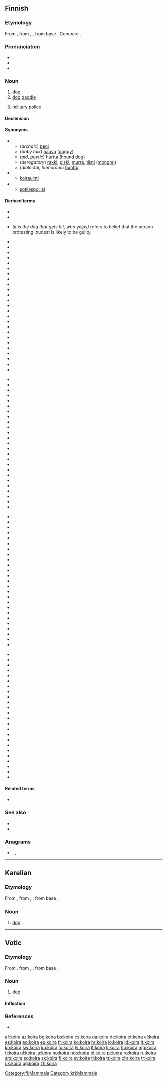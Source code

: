 ==Finnish==
{{wikipedia|lang=fi}}

===Etymology===
From {{inh|fi|fiu-fin-pro|*koira}}, from {{etyl|urj-pro|fi}} {{m|urj-pro|*kojra}}, {{m|urj-pro|*kojera}}, from {{etyl|urj-pro|fi}} base {{m|urj-pro|*koj(e)-||male, human}}. Compare {{m|fi|koiras}}.

===Pronunciation===
* {{fi-IPA}}
* {{rhymes|lang=fi|oirɑ}}
* {{hyphenation|koi|ra|lang=fi}}

===Noun===
{{fi-noun}}

# [[dog]]
# [[dog paddle]] {{gloss|swimming stroke}}
# {{lb|fi|military slang}} [[military police]]

====Declension====
{{fi-decl-koira|koir|||a}}

====Synonyms====
* {{sense|dog}}
** (''archaic'') [[peni]]
** (''baby talk'') [[hauva]] ([[doggy]])
** (''old, poetic'') [[hurtta]] ([[hound dog]])
** (''derogatory'') [[rakki]], [[piski]], [[murre]], [[tiisti]] ([[mongrel]])
** (''dialectal, humorous'') [[hunttu]]
* {{sense|swimming stroke}}
** [[koirauinti]]
* {{sense|military police}}
** [[sotilaspoliisi]]

====Derived terms====
* {{l|fi|koiramainen}}
* {{l|fi|koiruus}}
* {{l|fi|se koira älähtää, johon kalikka kalahtaa}} ''(it is the dog that gets hit, who yelps)'' refers to belief that the person protesting loudest is likely to be guilty.
{{rel-top4|compounds}}
* {{l|fi|ajokoira}}
* {{l|fi|bernhardinkoira}}
* {{l|fi|dalmatiankoira}}
* {{l|fi|eskimokoira}}
* {{l|fi|faraokoira}}
* {{l|fi|hirvikoira}}
* {{l|fi|homekoira}}
* {{l|fi|huumekoira}}
* {{l|fi|jälkikoira}}
* {{l|fi|jäniskoira}}
* {{l|fi|kahlekoira}}
* {{l|fi|kanakoira}}
* {{l|fi|karhukoira}}
* {{l|fi|kiinanpalatsikoira}}
* {{l|fi|koiraeläin}}
* {{l|fi|koiraemo}}
* {{l|fi|koirakilpailu}}
* {{l|fi|koirakoulu}}
* {{l|fi|koiralauma}}
* {{l|fi|koiranelämä}}
* {{l|fi|koiranheinä}}
* {{l|fi|koiranheisi}}
* {{l|fi|koiranilma}}
* {{l|fi|koirankarva}}
* {{l|fi|koirankasvattaja}}
{{rel-mid4}}
* {{l|fi|koirankeksi}}
* {{l|fi|koirankieli}}
* {{l|fi|koirankirppu}}
* {{l|fi|koirankoppi}}
* {{l|fi|koirankorva}}
* {{l|fi|koirankuje}}
* {{l|fi|koirankuri}}
* {{l|fi|koiranköynnös}}
* {{l|fi|koiranleuka}}
* {{l|fi|koirannauris}}
* {{l|fi|koiranpenikka}}
* {{l|fi|koiranpensas}}
* {{l|fi|koiranpentu}}
* {{l|fi|koiranpommi}}
* {{l|fi|koiranputki}}
* {{l|fi|koiranuinti}}
* {{l|fi|koiranuni}}
* {{l|fi|koiranvahti}}
* {{l|fi|koiranvirka}}
* {{l|fi|koiranäyttely}}
* {{l|fi|koirapoliisi}}
* {{l|fi|koirapuisto}}
* {{l|fi|koirarotu}}
* {{l|fi|koirasusi}}
* {{l|fi|koiratarha}}
{{rel-mid4}}
* {{l|fi|koiravahti}}
* {{l|fi|koiravaljakko}}
* {{l|fi|koiravero}}
* {{l|fi|kulkukoira}}
* {{l|fi|kuulokoira}}
* {{l|fi|käyttökoira}}
* {{l|fi|kääpiökoira}}
* {{l|fi|lahokoira}}
* {{l|fi|laiskakoira}}
* {{l|fi|laivakoira}}
* {{l|fi|lapinkoira}}
* {{l|fi|lapinporokoira}}
* {{l|fi|lintukoira}}
* {{l|fi|luolakoira}}
* {{l|fi|malmikoira}}
* {{l|fi|maltankoira}}
* {{l|fi|metsästyskoira}}
* {{l|fi|mäyräkoira}}
* {{l|fi|newfoundlandinkoira}}
* {{l|fi|opaskoira}}
* {{l|fi|paimenkoira}}
* {{l|fi|palveluskoira}}
* {{l|fi|pelastuskoira}}
* {{l|fi|pentukoira}}
* {{l|fi|perhoskoira}}
{{rel-mid4}}
* {{l|fi|poikakoira}}
* {{l|fi|poliisikoira}}
* {{l|fi|pommikoira}}
* {{l|fi|porokoira}}
* {{l|fi|pyreneittenkoira}}
* {{l|fi|rakkikoira}}
* {{l|fi|rauniokoira}}
* {{l|fi|rotukoira}}
* {{l|fi|samojedinkoira}}
* {{l|fi|seurakoira}}
* {{l|fi|sotakoira}}
* {{l|fi|supikoira}}
* {{l|fi|susikoira}}
* {{l|fi|sylikoira}}
* {{l|fi|tyttökoira}}
* {{l|fi|uroskoira}}
* {{l|fi|vahtikoira}}
* {{l|fi|vainukoira}}
* {{l|fi|vartiokoira}}
* {{l|fi|verikoira}}
* {{l|fi|vetokoira}}
* {{l|fi|vihikoira}}
* {{l|fi|villakoira}}
* {{l|fi|vinttikoira}}
{{rel-bottom}}

====Related terms====
* {{l|fi|koiras}}

===See also===
* {{l|fi|narttu}}
* {{l|fi|penikka}}

===Anagrams===
* {{l|fi|Kairo}}, {{l|fi|kiroa}}, {{l|fi|koria}}, {{l|fi|okria}}

[[Category:fi:Mammals]]

----

==Karelian==

===Etymology===
From {{inh|krl|fiu-fin-pro|*koira}}, from {{etyl|urj-pro|krl}} {{m|urj-pro|*kojra}}, {{m|urj-pro|*kojera}}, from {{etyl|urj-pro|krl}} base {{m|urj-pro|*koj(e)-||male, human}}.

===Noun===
{{krl-noun}}

# [[dog]]

[[Category:krl:Mammals]]

----

==Votic==

===Etymology===
From {{inh|vot|fiu-fin-pro|*koira}}, from {{etyl|urj-pro|vot}} {{m|urj-pro|*kojra}}, {{m|urj-pro|*kojera}}, from {{etyl|urj-pro|vot}} base {{m|urj-pro|*koj(e)-||male, human}}.

===Noun===
{{vot-noun|koiraa|koiraa}}

# [[dog]]

====Inflection====
{{vot-decl|koira|koiraa|koiraa|koiraa|koiraz|koirass|koiralõ|koirall|koiralt|koirassi|koirana|koiraka|koiralõssa|koirad|koirõje|koirõit|koirõisõ|koirõiz|koirõiss|koirõilõ|koirõil|koirõlt|koirõissi|koirõina|koirõika|koirõilõssa}}

===References===
* {{R:vot:VKS}}

{{catlangcode|vot|Canids}}

[[af:koira]]
[[az:koira]]
[[bg:koira]]
[[bs:koira]]
[[cs:koira]]
[[da:koira]]
[[de:koira]]
[[et:koira]]
[[el:koira]]
[[es:koira]]
[[eo:koira]]
[[eu:koira]]
[[fr:koira]]
[[ko:koira]]
[[hr:koira]]
[[io:koira]]
[[id:koira]]
[[it:koira]]
[[kn:koira]]
[[sw:koira]]
[[ku:koira]]
[[lo:koira]]
[[lv:koira]]
[[lt:koira]]
[[li:koira]]
[[hu:koira]]
[[mg:koira]]
[[fj:koira]]
[[nl:koira]]
[[ja:koira]]
[[no:koira]]
[[nds:koira]]
[[pl:koira]]
[[pt:koira]]
[[ro:koira]]
[[ru:koira]]
[[sm:koira]]
[[sq:koira]]
[[sk:koira]]
[[fi:koira]]
[[sv:koira]]
[[tl:koira]]
[[tt:koira]]
[[chr:koira]]
[[tr:koira]]
[[uk:koira]]
[[ug:koira]]
[[zh:koira]]